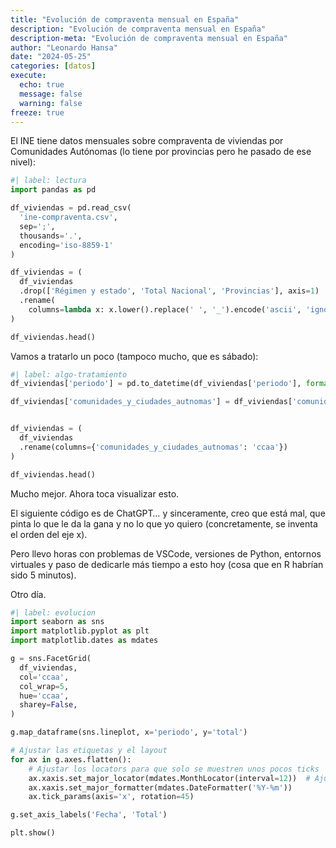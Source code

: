 ```yaml
---
title: "Evolución de compraventa mensual en España"
description: "Evolución de compraventa mensual en España"
description-meta: "Evolución de compraventa mensual en España"
author: "Leonardo Hansa"
date: "2024-05-25"
categories: [datos]
execute: 
  echo: true
  message: false
  warning: false
freeze: true
---
```


El INE tiene datos mensuales sobre compraventa de viviendas por Comunidades Autónomas (lo tiene por provincias pero he pasado de ese nivel):


```python
#| label: lectura
import pandas as pd

df_viviendas = pd.read_csv(
  'ine-compraventa.csv', 
  sep=';', 
  thousands='.',
  encoding='iso-8859-1'
)

df_viviendas = (
  df_viviendas
  .drop(['Régimen y estado', 'Total Nacional', 'Provincias'], axis=1)
  .rename(
    columns=lambda x: x.lower().replace(' ', '_').encode('ascii', 'ignore').decode('utf-8'))
)

df_viviendas.head()
```

Vamos a tratarlo un poco (tampoco mucho, que es sábado):

```python
#| label: algo-tratamiento
df_viviendas['periodo'] = pd.to_datetime(df_viviendas['periodo'], format='%YM%m')

df_viviendas['comunidades_y_ciudades_autnomas'] = df_viviendas['comunidades_y_ciudades_autnomas'].str.replace(r'\d{2} ', '', regex=True)


df_viviendas = (
  df_viviendas
  .rename(columns={'comunidades_y_ciudades_autnomas': 'ccaa'})
)

df_viviendas.head()

```

Mucho mejor. Ahora toca visualizar esto. 

El siguiente código es de ChatGPT... y sinceramente, creo que está mal, que pinta lo que le da la gana y no lo que yo quiero (concretamente, se inventa el orden del eje x).

Pero llevo horas con problemas de VSCode, versiones de Python, entornos virtuales y paso de dedicarle más tiempo a esto hoy (cosa que en R habrían sido 5 minutos). 

Otro día.

```python
#| label: evolucion
import seaborn as sns
import matplotlib.pyplot as plt
import matplotlib.dates as mdates

g = sns.FacetGrid(
  df_viviendas, 
  col='ccaa', 
  col_wrap=5, 
  hue='ccaa', 
  sharey=False,
)  

g.map_dataframe(sns.lineplot, x='periodo', y='total')

# Ajustar las etiquetas y el layout
for ax in g.axes.flatten():
    # Ajustar los locators para que solo se muestren unos pocos ticks
    ax.xaxis.set_major_locator(mdates.MonthLocator(interval=12))  # Ajusta el intervalo según sea necesario
    ax.xaxis.set_major_formatter(mdates.DateFormatter('%Y-%m'))
    ax.tick_params(axis='x', rotation=45)

g.set_axis_labels('Fecha', 'Total')

plt.show()
```





